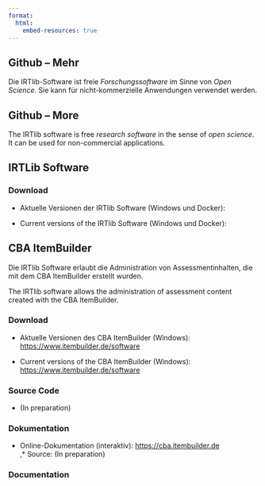 ```yaml
---
format:
  html:
    embed-resources: true
---
```


::: {.content-visible when-profile="german"}
# Github -- Mehr

Die IRTlib-Software ist freie *Forschungssoftware* im Sinne von *Open Science*. Sie kann für nicht-kommerzielle Anwendungen verwendet werden. 

:::

::: {.content-visible when-profile="english"}
# Github -- More

The IRTlib software is free *research software* in the sense of *open science*. It can be used for non-commercial applications.

:::

## IRTLib Software

### Download

::: {.content-visible when-profile="german"}
* Aktuelle Versionen der IRTlib Software (Windows und Docker):  
:::

::: {.content-visible when-profile="english"}
* Current versions of the IRTlib Software (Windows und Docker): 
:::


## CBA ItemBuilder

::: {.content-visible when-profile="german"}
Die IRTlib Software erlaubt die Administration von Assessmentinhalten, die mit dem CBA ItemBuilder erstellt wurden. 
:::

::: {.content-visible when-profile="english"}
The IRTlib software allows the administration of assessment content created with the CBA ItemBuilder. 
:::

### Download

::: {.content-visible when-profile="german"}
* Aktuelle Versionen des CBA ItemBuilder (Windows): [https://www.itembuilder.de/software](https://www.itembuilder.de/software)
:::

::: {.content-visible when-profile="english"}
* Current versions of the CBA ItemBuilder (Windows): [https://www.itembuilder.de/software](https://www.itembuilder.de/software)
:::


### Source Code 

* (In preparation)

::: {.content-visible when-profile="german"}
### Dokumentation 

* Online-Dokumentation (interaktiv): [https://cba.itembuilder.de](https://cba.itembuilder.de)  
‚* Source: (In preparation)

:::

::: {.content-visible when-profile="english"}
### Documentation 


:::



